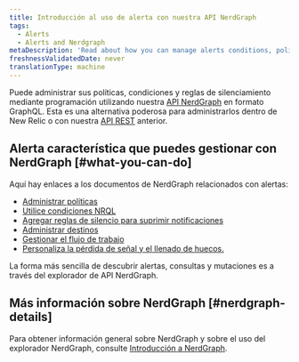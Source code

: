 ```yaml
---
title: Introducción al uso de alerta con nuestra API NerdGraph
tags:
  - Alerts
  - Alerts and Nerdgraph
metaDescription: 'Read about how you can manage alerts conditions, policies, and muting rules using NerdGraph.'
freshnessValidatedDate: never
translationType: machine
---
```


Puede administrar sus políticas, condiciones y reglas de silenciamiento mediante programación utilizando nuestra [API NerdGraph](/docs/apis/nerdgraph/get-started/introduction-new-relic-nerdgraph) en formato GraphQL. Esta es una alternativa poderosa para administrarlos dentro de New Relic o con nuestra [API REST](/docs/alerts/rest-api-alerts/new-relic-alerts-rest-api/rest-api-calls-new-relic-alerts) anterior.

## Alerta característica que puedes gestionar con NerdGraph [#what-you-can-do]

Aquí hay enlaces a los documentos de NerdGraph relacionados con alertas:

* [Administrar políticas](/docs/alerts/alerts-nerdgraph/nerdgraph-examples/nerdgraph-api-alerts-policies)
* [Utilice condiciones NRQL](/docs/alerts/alerts-nerdgraph/nerdgraph-examples/nerdgraph-api-alerts-nrql-conditions)
* [Agregar reglas de silencio para suprimir notificaciones](/docs/alerts/new-relic-alerts/managing-notification-channels/muting-rules-suppress-notifications)
* [Administrar destinos](/docs/apis/nerdgraph/examples/nerdgraph-api-notifications-destinations)
* [Gestionar el flujo de trabajo](/docs/apis/nerdgraph/examples/nerdgraph-api-workflows)
* [Personaliza la pérdida de señal y el llenado de huecos.](/docs/alerts-applied-intelligence/new-relic-alerts/alerts-nerdgraph/nerdgraph-api-loss-signal-gap-filling)

La forma más sencilla de descubrir alertas, consultas y mutaciones es a través del explorador de API NerdGraph.

## Más información sobre NerdGraph [#nerdgraph-details]

Para obtener información general sobre NerdGraph y sobre el uso del explorador NerdGraph, consulte [Introducción a NerdGraph](/docs/apis/nerdgraph/get-started/introduction-new-relic-nerdgraph).
